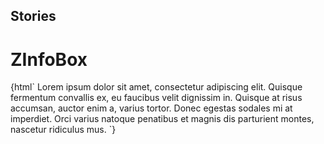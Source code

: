 
## Stories

<Meta title="Notification/ZInfoBox" component="z-info-box" />

  # ZInfoBox

<Preview>
  <Story name="z-info-box">
    {html`
      <z-info-box isclosable="${boolean('isclosable', true)}">
        <span slot="content">Lorem ipsum dolor sit amet, consectetur adipiscing elit. Quisque fermentum convallis ex, eu
          faucibus velit dignissim in. Quisque at risus accumsan, auctor enim a, varius tortor. Donec egestas sodales mi
          at imperdiet.
          Orci varius natoque penatibus et magnis dis parturient montes, nascetur ridiculus mus.</span>
      </z-info-box>`}
  </Story>
</Preview>

  <Props of="z-info-box" />

